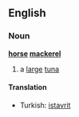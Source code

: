 ==English==
===Noun===
'''[[horse]] [[mackerel]]'''

# a [[large]] [[tuna]]

====Translation====
*Turkish: [[istavrit]]
